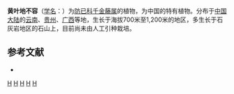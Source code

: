 {{Speciesbox 
| taxon = Stephania viridiflavens
| authority = Lo et M. Yang
}}
'''黄叶地不容'''（[[学名|学名]]：{{lang|la|''Stephania viridiflavens''}}）为[[防已科|防已科]][[千金藤属|千金藤属]]的植物，为中国的特有植物。分布于[[中国大陆|中国大陆]]的[[云南|云南]]、[[贵州|贵州]]、[[广西|广西]]等地，生长于海拔700米至1,200米的地区，多生长于石灰岩地区的石山上，目前尚未由人工引种栽培。

== 参考文献 ==
<div class="references-small">
* {{cite web| url =http://www.bioinfo.cn/db05/KmzwSpecies.php?action=view&id=13525| title =黄叶地不容| work =《中国高等植物数据库全库》| publisher =中国科学院微生物研究所| author =昆明植物研究所| accessdate =2009-02-24| deadurl =yes| archiveurl =https://web.archive.org/web/20160305051437/http://www.bioinfo.cn/db05/KmzwSpecies.php?action=view&id=13525| archivedate =2016-03-05}}
</div>

{{Taxonbar}}

[[Category:千金藤属|H]]
[[Category:中國特有植物|H]]
[[Category:云南植物|H]]
[[Category:贵州植物|H]]
[[Category:广西植物|H]]